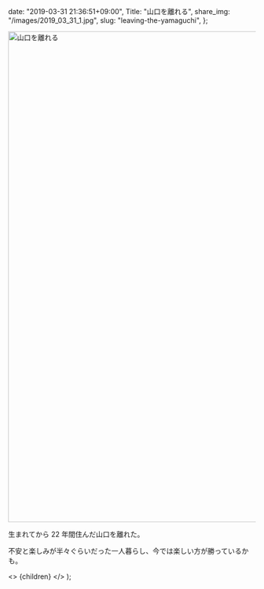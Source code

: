 
  date: "2019-03-31 21:36:51+09:00",
  Title: "山口を離れる",
  share_img: "/images/2019_03_31_1.jpg",
  slug: "leaving-the-yamaguchi",
};

<img src="/images/2019_03_31_1.jpg" alt="山口を離れる" width="1500" height="1000" className="bg-gradient-to-r from-neutral-200 to-slate-200" />

生まれてから 22 年間住んだ山口を離れた。

不安と楽しみが半々ぐらいだった一人暮らし、今では楽しい方が勝っているかも。

  <>
    <Head>
      <title>{meta.Title} | 異郷好実</title>
    </Head>
    <PostLayout meta={meta}>{children}</PostLayout>
  </>
);
